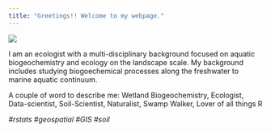 ```yaml
---
title: "Greetings!! Welcome to my webpage."
---
```



![ ]("https://github.com/SwampThingPaul/SwampThingPaul.github.io/blob/deef6c962bf81d3a86bff5caeaff1e8ff2089b56/images/CREW_marsh_lansdcape.JPG")



I am an ecologist with a multi-disciplinary background focused on aquatic biogeochemistry and ecology on the landscape scale. My background includes studying biogoechemical processes along the freshwater to marine aquatic continuum. 

A couple of word to describe me: Wetland Biogeochemistry, Ecologist, Data-scientist, Soil-Scientist, Naturalist, Swamp Walker, Lover of all things R

_#rstats_ _#geospatial_ _#GIS_ _#soil_